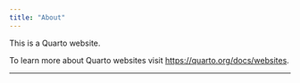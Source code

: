 ```yaml
---
title: "About"
---
```


This is a Quarto website.

To learn more about Quarto websites visit <https://quarto.org/docs/websites>.

------------------------------------------------------------------------

<!--# theme: spacelab  -->